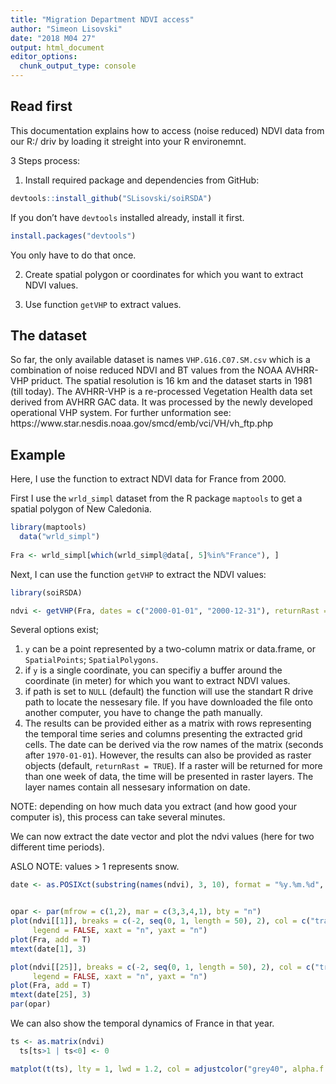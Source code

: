 ```yaml
---
title: "Migration Department NDVI access"
author: "Simeon Lisovski"
date: "2018 M04 27"
output: html_document
editor_options: 
  chunk_output_type: console
---
```


## Read first

This documentation explains how to access (noise reduced) NDVI data from our R:/ driv by loading it streight into your R environemnt.

3 Steps process:

1. Install required package and dependencies from GitHub:

```r
devtools::install_github("SLisovski/soiRSDA")
```

If you don't have `devtools` installed already, install it first. 

```r
install.packages("devtools")
```

You only have to do that once.

2. Create spatial polygon or coordinates for which you want to extract NDVI values.

3. Use function `getVHP` to extract values.

## The dataset

So far, the only available dataset is names `VHP.G16.C07.SM.csv` which is a combination of noise reduced NDVI and BT values from the NOAA AVHRR-VHP priduct. The spatial resolution is 16 km and the dataset starts in 1981 (till today). The AVHRR-VHP is a re-processed Vegetation Health data set derived from AVHRR GAC data. It was processed by the newly developed operational VHP system. 
For further unformation see: https://www.star.nesdis.noaa.gov/smcd/emb/vci/VH/vh_ftp.php


## Example

Here, I use the function to extract NDVI data for France from 2000.

First I use the `wrld_simpl` dataset from the R package `maptools` to get a spatial polygon of New Caledonia.

```r
library(maptools)
  data("wrld_simpl")
  
Fra <- wrld_simpl[which(wrld_simpl@data[, 5]%in%"France"), ]
```

Next, I can use the function `getVHP` to extract the NDVI values:

```r
library(soiRSDA)

ndvi <- getVHP(Fra, dates = c("2000-01-01", "2000-12-31"), returnRast = TRUE)
```

Several options exist;

1. `y` can be a point represented by a two-column matrix or data.frame, or `SpatialPoints`; `SpatialPolygons`.
2. if `y` is a single coordinate, you can specifiy a buffer around the coordinate (in meter) for which you want to extract NDVI values.
3. if path is set to `NULL` (default) the function will use the standart R drive path to locate the nessesary file. If you have downloaded the file onto another computer, you have to change the path manually.
4. The results can be provided either as a matrix with rows representing the temporal time series and columns presenting the extracted grid cells. The date can be derived via the row names of the matrix (seconds after `1970-01-01`). However, the results can also be provided as raster objects (default, `returnRast = TRUE`). If a raster will be returned for more than one week of data, the time will be presented in raster layers. The layer names contain all nessesary information on date.

NOTE: depending on how much data you extract (and how good your computer is), this process can take several minutes.

We can now extract the date vector and plot the ndvi values (here for two different time periods).

ASLO NOTE: values > 1 represents snow.

```r
date <- as.POSIXct(substring(names(ndvi), 3, 10), format = "%y.%m.%d", tz = "GMT")


opar <- par(mfrow = c(1,2), mar = c(3,3,4,1), bty = "n")
plot(ndvi[[1]], breaks = c(-2, seq(0, 1, length = 50), 2), col = c("transparent", rev(terrain.colors(49)), "grey90"), 
     legend = FALSE, xaxt = "n", yaxt = "n")
plot(Fra, add = T)
mtext(date[1], 3)

plot(ndvi[[25]], breaks = c(-2, seq(0, 1, length = 50), 2), col = c("transparent", rev(terrain.colors(49)), "grey90"), 
     legend = FALSE, xaxt = "n", yaxt = "n")
plot(Fra, add = T)
mtext(date[25], 3)
par(opar)
```

We can also show the temporal dynamics of France in that year.

```r
ts <- as.matrix(ndvi)
  ts[ts>1 | ts<0] <- 0

matplot(t(ts), lty = 1, lwd = 1.2, col = adjustcolor("grey40", alpha.f = 0.5), type = "o", cex = 0.6, pch = 16, xlab = "Week", ylab = "NDVI")
```







